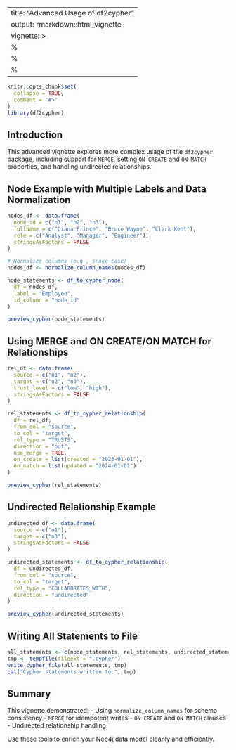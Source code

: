 
---
title: "Advanced Usage of df2cypher"
output: rmarkdown::html_vignette
vignette: >
  %\VignetteIndexEntry{Advanced Usage of df2cypher}
  %\VignetteEngine{knitr::rmarkdown}
  %\VignetteEncoding{UTF-8}
---

```r
knitr::opts_chunk$set(
  collapse = TRUE,
  comment = "#>"
)
library(df2cypher)
```

## Introduction

This advanced vignette explores more complex usage of the `df2cypher` package, including support for `MERGE`, setting `ON CREATE` and `ON MATCH` properties, and handling undirected relationships.

## Node Example with Multiple Labels and Data Normalization

```r
nodes_df <- data.frame(
  node_id = c("n1", "n2", "n3"),
  fullName = c("Diana Prince", "Bruce Wayne", "Clark Kent"),
  role = c("Analyst", "Manager", "Engineer"),
  stringsAsFactors = FALSE
)

# Normalize columns (e.g., snake_case)
nodes_df <- normalize_column_names(nodes_df)

node_statements <- df_to_cypher_node(
  df = nodes_df,
  label = "Employee",
  id_column = "node_id"
)

preview_cypher(node_statements)
```

## Using MERGE and ON CREATE/ON MATCH for Relationships

```r
rel_df <- data.frame(
  source = c("n1", "n2"),
  target = c("n2", "n3"),
  trust_level = c("low", "high"),
  stringsAsFactors = FALSE
)

rel_statements <- df_to_cypher_relationship(
  df = rel_df,
  from_col = "source",
  to_col = "target",
  rel_type = "TRUSTS",
  direction = "out",
  use_merge = TRUE,
  on_create = list(created = "2023-01-01"),
  on_match = list(updated = "2024-01-01")
)

preview_cypher(rel_statements)
```

## Undirected Relationship Example

```r
undirected_df <- data.frame(
  source = c("n1"),
  target = c("n3"),
  stringsAsFactors = FALSE
)

undirected_statements <- df_to_cypher_relationship(
  df = undirected_df,
  from_col = "source",
  to_col = "target",
  rel_type = "COLLABORATES_WITH",
  direction = "undirected"
)

preview_cypher(undirected_statements)
```

## Writing All Statements to File

```r
all_statements <- c(node_statements, rel_statements, undirected_statements)
tmp <- tempfile(fileext = ".cypher")
write_cypher_file(all_statements, tmp)
cat("Cypher statements written to:", tmp)
```

## Summary

This vignette demonstrated:
- Using `normalize_column_names` for schema consistency
- `MERGE` for idempotent writes
- `ON CREATE` and `ON MATCH` clauses
- Undirected relationship handling

Use these tools to enrich your Neo4j data model cleanly and efficiently.
